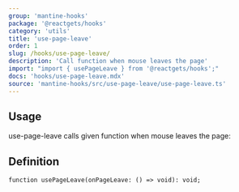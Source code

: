 ```yaml
---
group: 'mantine-hooks'
package: '@reactgets/hooks'
category: 'utils'
title: 'use-page-leave'
order: 1
slug: /hooks/use-page-leave/
description: 'Call function when mouse leaves the page'
import: "import { usePageLeave } from '@reactgets/hooks';"
docs: 'hooks/use-page-leave.mdx'
source: 'mantine-hooks/src/use-page-leave/use-page-leave.ts'
---
```



## Usage

use-page-leave calls given function when mouse leaves the page:

<Demo data={HooksDemos.usePageLeaveDemo} />

## Definition

```tsx
function usePageLeave(onPageLeave: () => void): void;
```
